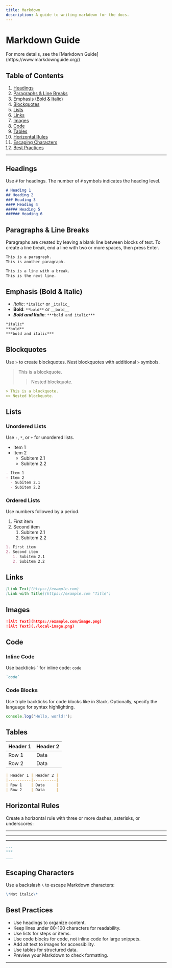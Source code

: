 ```yaml
---
title: Markdown
description: A guide to writing markdown for the docs.
---
```


# Markdown Guide

<Card>
  For more details, see the [Markdown Guide](https://www.markdownguide.org/)
</Card>

## Table of Contents
1. [Headings](#headings)
2. [Paragraphs & Line Breaks](#paragraphs--line-breaks)
3. [Emphasis (Bold & Italic)](#emphasis-bold--italic)
4. [Blockquotes](#blockquotes)
5. [Lists](#lists)
6. [Links](#links)
7. [Images](#images)
8. [Code](#code)
9. [Tables](#tables)
10. [Horizontal Rules](#horizontal-rules)
11. [Escaping Characters](#escaping-characters)
12. [Best Practices](#best-practices)

---

## Headings

Use `#` for headings. The number of `#` symbols indicates the heading level.

```markdown
# Heading 1
## Heading 2
### Heading 3
#### Heading 4
##### Heading 5
###### Heading 6
```

## Paragraphs & Line Breaks

Paragraphs are created by leaving a blank line between blocks of text. To create a line break, end a line with two or more spaces, then press Enter.

```markdown
This is a paragraph.
This is another paragraph.

This is a line with a break.  
This is the next line.
```

## Emphasis (Bold & Italic)

- *Italic*: `*italic*` or `_italic_`
- **Bold**: `**bold**` or `__bold__`
- ***Bold and Italic***: `***bold and italic***`

```markdown
*italic*  
**bold**  
***bold and italic***
```

## Blockquotes

Use `>` to create blockquotes. Nest blockquotes with additional `>` symbols.

> This is a blockquote.
>> Nested blockquote.

```markdown
> This is a blockquote.
>> Nested blockquote.
```

## Lists

### Unordered Lists
Use `-`, `*`, or `+` for unordered lists.

- Item 1
- Item 2
  - Subitem 2.1
  - Subitem 2.2

```markdown
- Item 1
- Item 2
  - Subitem 2.1
  - Subitem 2.2
```

### Ordered Lists
Use numbers followed by a period.

1. First item
2. Second item
   1. Subitem 2.1
   2. Subitem 2.2

```markdown
1. First item
2. Second item
   1. Subitem 2.1
   2. Subitem 2.2
```

## Links

```markdown
[Link Text](https://example.com)
[Link with Title](https://example.com "Title")
```

## Images

```markdown
![Alt Text](https://example.com/image.png)
![Alt Text](./local-image.png)
```

## Code

### Inline Code
Use backticks \` for inline code: `code`

```markdown
`code`
```

### Code Blocks
Use triple backticks for code blocks like in Slack. Optionally, specify the language for syntax highlighting.

```js
console.log('Hello, world!');
```

## Tables

| Header 1 | Header 2 |
|----------|----------|
| Row 1    | Data     |
| Row 2    | Data     |

```markdown
| Header 1 | Header 2 |
|----------|----------|
| Row 1    | Data     |
| Row 2    | Data     |
```

## Horizontal Rules

Create a horizontal rule with three or more dashes, asterisks, or underscores:

---
***
___

```markdown
---
***
___
```

## Escaping Characters

Use a backslash `\` to escape Markdown characters:

```markdown
\*Not italic\*
```

## Best Practices
- Use headings to organize content.
- Keep lines under 80-100 characters for readability.
- Use lists for steps or items.
- Use code blocks for code, not inline code for large snippets.
- Add alt text to images for accessibility.
- Use tables for structured data.
- Preview your Markdown to check formatting.

---




